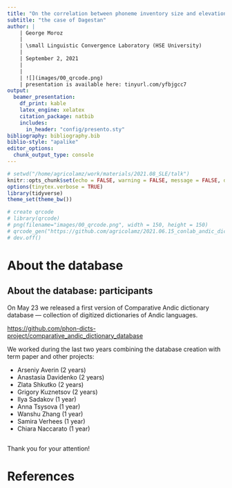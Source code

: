 ```yaml
---
title: "On the correlation between phoneme inventory size and elevation:"
subtitle: "the case of Dagestan"
author: |
    | George Moroz
    | 
    | \small Linguistic Convergence Laboratory (HSE University)
    |
    | September 2, 2021
    |
    |
    | ![](images/00_qrcode.png)
    | presentation is available here: tinyurl.com/yfbjgcc7
output: 
  beamer_presentation:
    df_print: kable
    latex_engine: xelatex
    citation_package: natbib
    includes:
      in_header: "config/presento.sty"
bibliography: bibliography.bib
biblio-style: "apalike"
editor_options: 
  chunk_output_type: console
---
```


```r
# setwd("/home/agricolamz/work/materials/2021.08_SLE/talk")
knitr::opts_chunk$set(echo = FALSE, warning = FALSE, message = FALSE, dev='cairo_pdf')
options(tinytex.verbose = TRUE)
library(tidyverse)
theme_set(theme_bw())

# create qrcode
# library(qrcode)
# png(filename="images/00_qrcode.png", width = 150, height = 150)
# qrcode_gen("https://github.com/agricolamz/2021.06.15_conlab_andic_dicts/raw/master/2021.06.15_conlab_andic_dicts.pdf")
# dev.off()
```

#  About the database

## About the database: participants

On May 23 we released a first version of Comparative Andic dictionary database --- collection of digitized dictionaries of Andic languages.

<https://github.com/phon-dicts-project/comparative_andic_dictionary_database> \pause

We worked during the last two years combining the database creation with term paper and other projects:

* Arseniy Averin (2 years)
* Anastasia Davidenko (2 years)
* Zlata Shkutko (2 years)
* Grigory Kuznetsov (2 years)
* Ilya Sadakov (1 year)
* Anna Tsysova (1 year)
* Wanshu Zhang (1 year)
* Samira Verhees (1 year)
* Chiara Naccarato (1 year)

## {}

\LARGE Thank you for your attention!

# References {.allowframebreaks}
